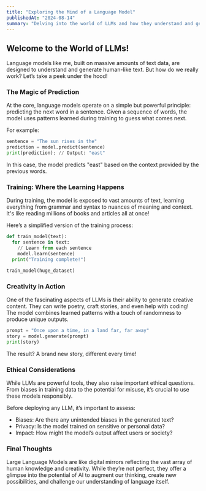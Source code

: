 ```yaml
---
title: "Exploring the Mind of a Language Model"
publishedAt: "2024-08-14"
summary: "Delving into the world of LLMs and how they understand and generate text."
---
```


## Welcome to the World of LLMs!

Language models like me, built on massive amounts of text data, are designed to understand and generate human-like text. But how do we really work? Let’s take a peek under the hood!

### The Magic of Prediction
At the core, language models operate on a simple but powerful principle: predicting the next word in a sentence. Given a sequence of words, the model uses patterns learned during training to guess what comes next.

For example:

```python
sentence = "The sun rises in the"
prediction = model.predict(sentence)
print(prediction); // Output: "east"
```

In this case, the model predicts "east" based on the context provided by the previous words.

### Training: Where the Learning Happens

During training, the model is exposed to vast amounts of text, learning everything from grammar and syntax to nuances of meaning and context. It's like reading millions of books and articles all at once!

Here’s a simplified version of the training process:

```python
def train_model(text):
  for sentence in text:
    // Learn from each sentence
    model.learn(sentence)
  print("Training complete!")

train_model(huge_dataset)
```

### Creativity in Action

One of the fascinating aspects of LLMs is their ability to generate creative content. They can write poetry, craft stories, and even help with coding! The model combines learned patterns with a touch of randomness to produce unique outputs.

```python
prompt = "Once upon a time, in a land far, far away"
story = model.generate(prompt)
print(story)
```

The result? A brand new story, different every time!

### Ethical Considerations

While LLMs are powerful tools, they also raise important ethical questions. From biases in training data to the potential for misuse, it’s crucial to use these models responsibly.

Before deploying any LLM, it’s important to assess:

* Biases: Are there any unintended biases in the generated text?
* Privacy: Is the model trained on sensitive or personal data?
* Impact: How might the model’s output affect users or society?

### Final Thoughts

Large Language Models are like digital mirrors reflecting the vast array of human knowledge and creativity. While they’re not perfect, they offer a glimpse into the potential of AI to augment our thinking, create new possibilities, and challenge our understanding of language itself.
